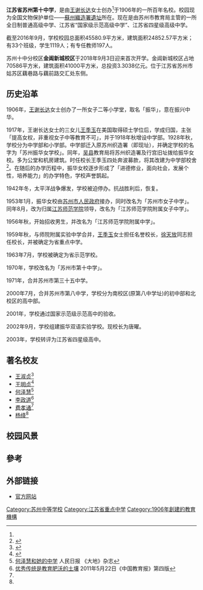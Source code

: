 {{multiple issues|
{{inappropriate tone|time=2018-04-05T12:12:09+00:00}}
{{pov|time=2018-04-05T12:12:09+00:00}}
{{prose|time=2018-04-05T12:12:09+00:00}}
{{original research|time=2018-08-07T14:16:24+00:00}}
}}
{{Infobox High School|名称=江苏省苏州第十中学|外文名称=Suzhou No.10 High School of Jiangsu Province|校训=诚、朴、仁、勇|理念=|建校=1906|类型=公立学校|创立者=王谢长达|校长=周颖|地址=[[江苏省|江苏省]][[苏州市|苏州市]]带城桥下塘18号|电话={{Tel|86|512|65232160}}|网站=http://www.nths.cn|邮编=|image=苏州织造署·苏州市第十中学·航拍正门.jpg}}

'''江苏省苏州第十中学'''，是由[[王谢长达|王谢长达]]女士创办<ref name=红房子医院/>于1906年的一所百年名校。校园现为全国文物保护单位——[[蘇州織造署遺址|蘇州織造署遺址]]所在。现在是由苏州市教育局主管的一所全日制普通高级中学、江苏省“国家级示范高级中学”、江苏省四星级高级中学。

截至2016年9月，学校校园总面积45580.9平方米，建筑面积24852.57平方米；有33个班级，学生1119人；有专任教师197人。

苏州十中分校区'''金阊新城校区'''于2018年9月3日迎来首次开学。金阊新城校区占地70586平方米，建筑面积41000平方米，总投资3.3038亿元。位于江苏省苏州市姑苏区藕巷路与藕前路交汇处东侧。

==历史沿革==
1906年，[[王谢长达|王谢长达]]女士创办了一所女子二等小学堂，取名「振华」，意在振兴中华。

1917年，王谢长达女士的三女儿[[王季玉|王季玉]]在美国取得硕士学位后，学成归国，主张「提高女权，非重视女子中等教育不可」，并于1918年秋增设中学部。1928年秋，学校分为中学部和小学部。中学部迁入原苏州织造署（即现址），并确定学校的名字为「苏州振华女学校」。同年，[[吴县|吴县]]教育局将苏州织造署及行宫旧址拨给振华女校。多为公堂和机房建筑。时任校长王季玉四处奔波募款，将其改建为中学部校舍<ref>{{Cite journal
|last =
|first =
|author =汪建红、吴建华
|coauthors =
|date =2015
|year =
|month =
|title =《中央皇朝与江南社会:“苏州织造”述论》
|journal =苏州科技学院学报：社会科学版（现名：苏州科技大学学报（社会科学版））
|volume =
|issue =2015年第4期
|pages =76—85
|publisher =苏州科技学院（苏州科技大学）
|location =江苏省苏州市
|issn =2096-3262
|pmid =
|doi =
|bibcode =
|oclc =
|id =
|url =http://xbsk.usts.edu.cn/oa/darticle.aspx?type=view&id=201504013
|language =Zh-hans
|access-date =2021-08-28
|archive-date =2021-08-28
|archive-url =https://web.archive.org/web/20210828003152/http://xbsk.usts.edu.cn/oa/darticle.aspx?type=view&id=201504013
|dead-url =no
}}</ref>{{Rp|84}}。在随后的办学历程中，振华女校逐步形成了「进德修业，面向社会，发展个性，培养能力」的办学特色，学校声誉鹊起。

1942年冬，太平洋战争爆发，学校被迫停办。抗战胜利后，恢复。

1953年1月，振华女校由[[苏州市人民政府|苏州市人民政府]]接办，同时改名为「苏州市女子中学」。同年8月，改为归属[[江苏师范学院|江苏师范学院]]领导，改名为「江苏师范学院附属女子中学」。

1956年秋，开始招收男生，并改名为「江苏师范学院附属中学」。

1959年秋，与师院附属实验中学合并，[[王季玉|王季玉]]女士担任名誉校长，[[徐天放|徐天放]]同志担任校长，并被确定为省重点中学。

1963年7月，学校被确定为省示范学校。

1970年，学校改名为「苏州市第十中学」。

1971年，合并苏州市第三十五中学。

2000年7月，合并苏州市第八中学，学校分为南校区(原第八中学址)的初中部和北校区的高中部。

2001年，学校通过国家示范级示范高中的验收。

2002年9月，学校组建振华双语实验学校。现校长为唐曜。

2003年，学校转评为江苏省四星级高中。

==著名校友==
* [[王淑贞|王淑贞]]<ref name=红房子医院>{{cite news|title=王淑贞：“红房子医院”的掌门人|url=http://www.subaonet.com/cul/2013/0412/1123236.shtml|accessdate=2013-11-15|newspaper=苏州新闻网|archive-url=https://web.archive.org/web/20150610224141/http://www.subaonet.com/cul/2013/0412/1123236.shtml|archive-date=2015-06-10|dead-url=yes}}</ref>
* [[王明贞|王明贞]]<ref>{{cite journal|url=http://www.wuli.ac.cn/CN/Y2006/V35/I03/0|title=转瞬九十载|author=王明贞|date=2006年|journal=物理|volume=35|issue=03|language=zh-cn|ISSN=0379-4148|access-date=2018-08-07|archive-date=2018-08-07|archive-url=https://web.archive.org/web/20180807190130/http://www.wuli.ac.cn/CN/Y2006/V35/I03/0|dead-url=no}}</ref>
* [[何泽慧|何泽慧]]<ref>[http://www.cas.cn/zt/rwzt/hezehui/zydn/201106/t20110623_3292481.html 何泽慧和她的中学] {{Wayback|url=http://www.cas.cn/zt/rwzt/hezehui/zydn/201106/t20110623_3292481.html |date=20180807190128 }}人民日报 《大地》杂志</ref>
* [[李政道|李政道]]<ref name=nthsnews>[http://www.nths.cn/News/news_detail.jsp?newsId=48235 优秀传统是教育肥沃的土壤] {{Wayback|url=http://www.nths.cn/News/news_detail.jsp?newsId=48235 |date=20180807185949 }} 2011年5月22日《中国教育报》第四版</ref>
* [[费孝通|费孝通]]<ref name=nthsnews/>
* [[杨绛|杨绛]]<ref name=nthsnews/>

==校园风景==
{{Gallery
|width = 300
|height = 
|lines = 1
|File:瑞云峰.jpg|[[瑞云峰|瑞云峰]]
}}

==參考==
{{reflist}}

==外部链接==
*[http://www.nths.cn/ 官方网站] {{Wayback|url=http://www.nths.cn/ |date=20170725154413 }}

{{江苏省四星级高中}}
[[Category:苏州中等学校|Category:苏州中等学校]]
[[Category:江苏省重点中学|Category:江苏省重点中学]]
[[Category:1906年創建的教育機構|Category:1906年創建的教育機構]]